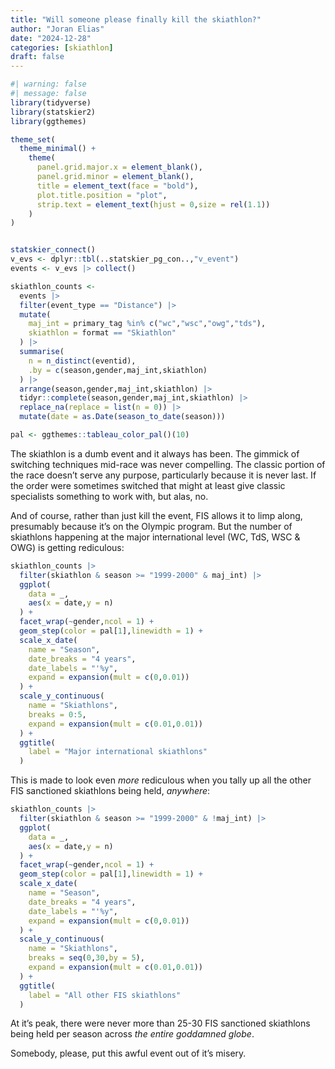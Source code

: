```yaml
---
title: "Will someone please finally kill the skiathlon?"
author: "Joran Elias"
date: "2024-12-28"
categories: [skiathlon]
draft: false
---
```


```r
#| warning: false
#| message: false
library(tidyverse)
library(statskier2)
library(ggthemes)

theme_set(
  theme_minimal() + 
    theme(
      panel.grid.major.x = element_blank(),
      panel.grid.minor = element_blank(),
      title = element_text(face = "bold"),
      plot.title.position = "plot",
      strip.text = element_text(hjust = 0,size = rel(1.1))
    )
)


statskier_connect()
v_evs <- dplyr::tbl(..statskier_pg_con..,"v_event")
events <- v_evs |> collect()
```

```r
skiathlon_counts <- 
  events |> 
  filter(event_type == "Distance") |> 
  mutate(
    maj_int = primary_tag %in% c("wc","wsc","owg","tds"),
    skiathlon = format == "Skiathlon"
  ) |> 
  summarise(
    n = n_distinct(eventid),
    .by = c(season,gender,maj_int,skiathlon)
  ) |> 
  arrange(season,gender,maj_int,skiathlon) |> 
  tidyr::complete(season,gender,maj_int,skiathlon) |> 
  replace_na(replace = list(n = 0)) |> 
  mutate(date = as.Date(season_to_date(season)))

pal <- ggthemes::tableau_color_pal()(10)
```

The skiathlon is a dumb event and it always has been. The gimmick of switching techniques mid-race was never compelling. The classic portion of the race doesn't serve any purpose, particularly because it is never last. If the order were sometimes switched that might at least give classic specialists something to work with, but alas, no.

And of course, rather than just kill the event, FIS allows it to limp along, presumably because it's on the Olympic program. But the number of skiathlons happening at the major international level (WC, TdS, WSC & OWG) is getting rediculous:

```r
skiathlon_counts |> 
  filter(skiathlon & season >= "1999-2000" & maj_int) |> 
  ggplot(
    data = _,
    aes(x = date,y = n)
  ) + 
  facet_wrap(~gender,ncol = 1) +
  geom_step(color = pal[1],linewidth = 1) +
  scale_x_date(
    name = "Season",
    date_breaks = "4 years",
    date_labels = "'%y",
    expand = expansion(mult = c(0,0.01))
  ) + 
  scale_y_continuous(
    name = "Skiathlons",
    breaks = 0:5,
    expand = expansion(mult = c(0.01,0.01))
  ) + 
  ggtitle(
    label = "Major international skiathlons"
  )
```

This is made to look even *more* rediculous when you tally up all the other FIS sanctioned skiathlons being held, _anywhere_:

```r
skiathlon_counts |> 
  filter(skiathlon & season >= "1999-2000" & !maj_int) |> 
  ggplot(
    data = _,
    aes(x = date,y = n)
  ) + 
  facet_wrap(~gender,ncol = 1) +
  geom_step(color = pal[1],linewidth = 1) +
  scale_x_date(
    name = "Season",
    date_breaks = "4 years",
    date_labels = "'%y",
    expand = expansion(mult = c(0,0.01))
  ) + 
  scale_y_continuous(
    name = "Skiathlons",
    breaks = seq(0,30,by = 5),
    expand = expansion(mult = c(0.01,0.01))
  ) + 
  ggtitle(
    label = "All other FIS skiathlons"
  )
```

At it's peak, there were never more than 25-30 FIS sanctioned skiathlons being held per season across _the entire goddamned globe_.

Somebody, please, put this awful event out of it's misery.
